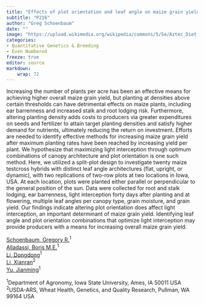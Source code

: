 ```yaml
---
title: "Effects of plot orientation and leaf angle on maize grain yield"
subtitle: "P216"
author: "Greg Schoenbaum"
date: ""
image: "https://upload.wikimedia.org/wikipedia/commons/5/5e/Aztec_Diet_Basket_of_Corn_%289755332575%29.jpg"
categories: 
- Quantitative Genetics & Breeding
- Even Numbered
freeze: true
editor: source
markdown: 
    wrap: 72
---
```


Increasing the number of plants per acre has been an effective means for achieving higher overall maize grain yield, but planting at densities above certain thresholds can have detrimental effects on maize plants, including ear barrenness and increased stalk and root lodging risk. Furthermore, altering planting density adds costs to producers via greater expenditures on seeds and fertilizer to attain target planting densities and satisfy higher demand for nutrients, ultimately reducing the return on investment. Efforts are needed to identify effective methods for increasing maize grain yield after maximum planting rates have been reached by increasing yield per plant. We hypothesize that maximizing light interception through optimum combinations of canopy architecture and plot orientation is one such method. Here, we utilized a split-plot design to investigate twenty maize testcross hybrids with distinct leaf angle architectures (flat, upright, or dynamic), with two replications of two-row plots at two locations in Iowa, USA. At each location, plots were planted either parallel or perpendicular to the general position of the sun. Data were collected for root and stalk lodging, ear barrenness, light interception forty days after planting and at flowering, multiple leaf angles per canopy type, grain moisture, and grain yield. Our findings indicate altering plot orientation does affect light interception, an important determinant of maize grain yield. Identifying leaf angle and plot orientation combinations that optimize light interception may provide producers with a means for increasing overall maize grain yield.

<a href='mailto:gregorys@iastate.edu'>Schoenbaum, Gregory R.</a><sup>1</sup><br><a href='mailto:aboris@iastate.edu'>Alladassi, Boris M.E.</a><sup>1</sup><br><a href='mailto:ddli@iastate.edu'>Li, Dongdong</a><sup>1</sup><br><a href='mailto:xianran.li@wsu.edu'>Li, Xianran</a><sup>2</sup><br><a href='mailto:jmyu@iastate.edu'>Yu, Jianming</a><sup>1</sup><br>

<sup>1</sup>Department of Agronomy, Iowa State University, Ames, IA 50011 USA<br><sup>2</sup>USDA-ARS, Wheat Health, Genetics, and Quality Research, Pullman, WA 99164 USA<br>